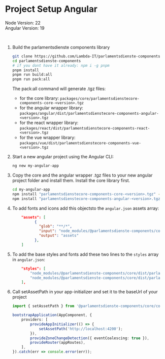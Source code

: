 
<Meta title="Docs/Angular/Angular Project Setup" />

# Project Setup Angular

Node Version: 22<br />
Angular Version: 19

<br />

1. Build the parlamentsdienste components library

    ```bash
    git clone https://github.com/Lambda-IT/parlamentsdienste-components.git
    cd parlamentsdienste-components
    # if you dont have it already: npm i -g pnpm
    pnpm install
    pnpm run build:all
    pnpm run pack:all
    ```

    The pack:all command will generate .tgz files:

    - for the core library: `packages/core/parlamentsdienstecore-components-core-<version>.tgz`
    - for the angular wrapper library: `packages/angular/dist/parlamentsdienstecore-components-angular-<version>.tgz`
    - for the react wrapper library: `packages/react/dist/parlamentsdienstecore-components-react-<version>.tgz`
    - for the vue wrapper library: `packages/vue/dist/parlamentsdienstecore-components-vue-<version>.tgz`

2. Start a new angular project using the Angular CLI:

    ```bash
    ng new my-angular-app
    ```

3. Copy the core and the angular wrapper .tgz files to your new angular project folder and install them.
   Install the core library first.

    ```bash
    cd my-angular-app
    npm install "parlamentsdienstecore-components-core-<version>.tgz" -f
    npm install "parlamentsdienstecore-components-angular-<version>.tgz" -f
    ```

4. To add fonts and icons add this objectsto the `angular.json` assets array:

    ```json
        "assets": [
              {
                "glob": "**/*",
                "input": "node_modules/@parlamentsdienste-components/core/dist/parlamentsdienstecore/assets",
                "output": "assets"
              },
        ]
    ```

5. To add the base styles and fonts add these two lines to the `styles` array in `angular.json`:

    ```json
        "styles": [
            "node_modules/@parlamentsdienste-components/core/dist/parlamentsdienstecore/typography.css",
            "node_modules/@parlamentsdienste-components/core/dist/parlamentsdienstecore/parlamentsdienstecore.css"
        ],
    ```

6. Call setAssetPath in your app-initializer and set it to the baseUrl of your project

    ```typescript
    import { setAssetPath } from '@parlamentsdienste-components/core/components';

    bootstrapApplication(AppComponent, {
        providers: [
            provideAppInitializer(() => {
                setAssetPath('http://localhost:4200');
            }),
            provideZoneChangeDetection({ eventCoalescing: true }),
            provideRouter(appRoutes),
        ],
    }).catch(err => console.error(err));
    ```
